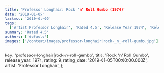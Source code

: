 ```yaml
---
title: 'Professor Longhair: Rock 'n' Roll Gumbo (1974)'
date: '2019-01-05'
lastmod: '2019-01-05'
tags:
  ['Artist Professor Longhair', 'Rated 4.5', 'Release Year 1974', 'Release Decade 1970']
summary: 'Rated 4.5'
authors: ['default']
images: ['/content/images/professor-longhair|rock-_n_-roll-gumbo.jpg']
---
```


  key: 'professor-longhair|rock-_n_-roll-gumbo',
  title: 'Rock 'n' Roll Gumbo',
  release_year: 1974,
  rating: 9,
  rating_date: '2019-01-05T00:00:00.000Z',
  artist: 'Professor Longhair',
};

<MusicRating data={data} />
